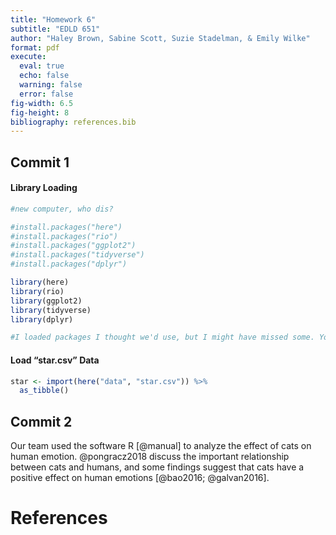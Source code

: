 ```yaml
---
title: "Homework 6"
subtitle: "EDLD 651"
author: "Haley Brown, Sabine Scott, Suzie Stadelman, & Emily Wilke"
format: pdf
execute: 
  eval: true
  echo: false
  warning: false
  error: false
fig-width: 6.5
fig-height: 8
bibliography: references.bib
---
```


## Commit 1

#### Library Loading

```r

#new computer, who dis?

#install.packages("here")
#install.packages("rio")
#install.packages("ggplot2")
#install.packages("tidyverse")
#install.packages("dplyr")

library(here)
library(rio)
library(ggplot2)
library(tidyverse)
library(dplyr)

#I loaded packages I thought we'd use, but I might have missed some. You may need to load others!

```

#### Load "star.csv" Data

```r

star <- import(here("data", "star.csv")) %>%
  as_tibble()

```

## Commit 2

Our team used the software R [@manual] to analyze the effect of cats on human emotion. @pongracz2018 discuss the important relationship between cats and humans, and some findings suggest that cats have a positive effect on human emotions [@bao2016; @galvan2016].

\newpage
# References 

